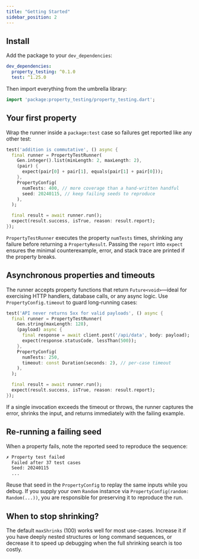 ```yaml
---
title: "Getting Started"
sidebar_position: 2
---
```


## Install

Add the package to your `dev_dependencies`:

```yaml
dev_dependencies:
  property_testing: ^0.1.0
  test: ^1.25.0
```

Then import everything from the umbrella library:

```dart
import 'package:property_testing/property_testing.dart';
```

## Your first property

Wrap the runner inside a `package:test` case so failures get reported like any other test:

```dart
test('addition is commutative', () async {
  final runner = PropertyTestRunner(
    Gen.integer().list(minLength: 2, maxLength: 2),
    (pair) {
      expect(pair[0] + pair[1], equals(pair[1] + pair[0]));
    },
    PropertyConfig(
      numTests: 400, // more coverage than a hand-written handful
      seed: 20240115, // keep failing seeds to reproduce
    ),
  );

  final result = await runner.run();
  expect(result.success, isTrue, reason: result.report);
});
```

`PropertyTestRunner` executes the property `numTests` times, shrinking any failure before returning a `PropertyResult`. Passing the `report` into `expect` ensures the minimal counterexample, error, and stack trace are printed if the property breaks.

## Asynchronous properties and timeouts

The runner accepts property functions that return `Future<void>`—ideal for exercising HTTP handlers, database calls, or any async logic. Use `PropertyConfig.timeout` to guard long-running cases:

```dart
test('API never returns 5xx for valid payloads', () async {
  final runner = PropertyTestRunner(
    Gen.string(maxLength: 128),
    (payload) async {
      final response = await client.post('/api/data', body: payload);
      expect(response.statusCode, lessThan(500));
    },
    PropertyConfig(
      numTests: 250,
      timeout: const Duration(seconds: 2), // per-case timeout
    ),
  );

  final result = await runner.run();
  expect(result.success, isTrue, reason: result.report);
});
```

If a single invocation exceeds the timeout or throws, the runner captures the error, shrinks the input, and returns immediately with the failing example.

## Re-running a failing seed

When a property fails, note the reported seed to reproduce the sequence:

```txt
✗ Property test failed
  Failed after 37 test cases
  Seed: 20240115
  ...
```

Reuse that seed in the `PropertyConfig` to replay the same inputs while you debug. If you supply your own `Random` instance via `PropertyConfig(random: Random(...))`, you are responsible for preserving it to reproduce the run.

## When to stop shrinking?

The default `maxShrinks` (100) works well for most use-cases. Increase it if you have deeply nested structures or long command sequences, or decrease it to speed up debugging when the full shrinking search is too costly.
